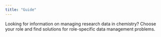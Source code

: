 ```yaml
---
title: "Guide"
---
```



Looking for information on managing research data in chemistry? Choose your role and find solutions for role-specific data management problems.

<RoleFeatures />
